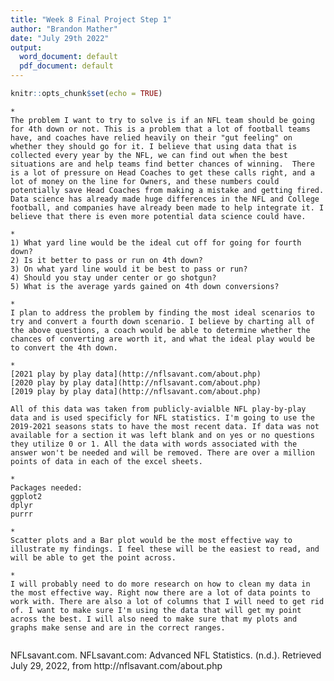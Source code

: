 ---
title: "Week 8 Final Project Step 1"
author: "Brandon Mather"
date: "July 29th 2022"
output:
  word_document: default
  pdf_document: default
---

```{r setup, include=FALSE}
knitr::opts_chunk$set(echo = TRUE)
```
```
* 
The problem I want to try to solve is if an NFL team should be going for 4th down or not. This is a problem that a lot of football teams have, and coaches have relied heavily on their "gut feeling" on whether they should go for it. I believe that using data that is collected every year by the NFL, we can find out when the best situations are and help teams find better chances of winning.  There is a lot of pressure on Head Coaches to get these calls right, and a lot of money on the line for Owners, and these numbers could potentially save Head Coaches from making a mistake and getting fired. Data science has already made huge differences in the NFL and College football, and companies have already been made to help integrate it. I believe that there is even more potential data science could have.    

*
1) What yard line would be the ideal cut off for going for fourth down?
2) Is it better to pass or run on 4th down? 
3) On what yard line would it be best to pass or run?
4) Should you stay under center or go shotgun?
5) What is the average yards gained on 4th down conversions?

*
I plan to address the problem by finding the most ideal scenarios to try and convert a fourth down scenario. I believe by charting all of the above questions, a coach would be able to determine whether the chances of converting are worth it, and what the ideal play would be to convert the 4th down. 

*
[2021 play by play data](http://nflsavant.com/about.php)
[2020 play by play data](http://nflsavant.com/about.php)
[2019 play by play data](http://nflsavant.com/about.php)

All of this data was taken from publicly-avialble NFL play-by-play data and is used specificly for NFL statistics. I'm going to use the 2019-2021 seasons stats to have the most recent data. If data was not available for a section it was left blank and on yes or no questions they utilize 0 or 1. All the data with words associated with the answer won't be needed and will be removed. There are over a million points of data in each of the excel sheets.

*
Packages needed:
ggplot2
dplyr
purrr

*
Scatter plots and a Bar plot would be the most effective way to illustrate my findings. I feel these will be the easiest to read, and will be able to get the point across. 

*
I will probably need to do more research on how to clean my data in the most effective way. Right now there are a lot of data points to work with. There are also a lot of columns that I will need to get rid of. I want to make sure I'm using the data that will get my point across the best. I will also need to make sure that my plots and graphs make sense and are in the correct ranges.  


```
NFLsavant.com. NFLsavant.com: Advanced NFL Statistics. (n.d.). Retrieved July 29, 2022, from http://nflsavant.com/about.php 
